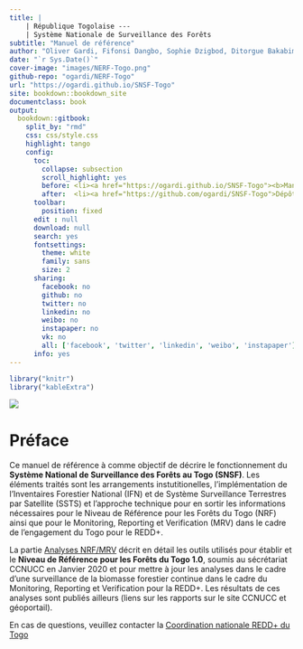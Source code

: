 ```yaml
---
title: |
    | République Togolaise ---
    | Système Nationale de Surveillance des Forêts
subtitle: "Manuel de référence"
author: "Oliver Gardi, Fifonsi Dangbo, Sophie Dzigbod, Ditorgue Bakabima"
date: "`r Sys.Date()`"
cover-image: "images/NERF-Togo.png"
github-repo: "ogardi/NERF-Togo"
url: "https://ogardi.github.io/SNSF-Togo"
site: bookdown::bookdown_site
documentclass: book
output:
  bookdown::gitbook:
    split_by: "rmd"
    css: css/style.css
    highlight: tango
    config:
      toc:
        collapse: subsection
        scroll_highlight: yes
        before: <li><a href="https://ogardi.github.io/SNSF-Togo"><b>Manuel SNSF Togo</b><br>NRF v1.1 ( <i>en révision</i> )</a></li>
        after:  <li><a href="https://github.com/ogardi/SNSF-Togo">Dépôt du code sur GitHub</a></li>
      toolbar:
        position: fixed
      edit : null
      download: null
      search: yes
      fontsettings:
        theme: white
        family: sans
        size: 2
      sharing:
        facebook: no
        github: no
        twitter: no
        linkedin: no
        weibo: no
        instapaper: no
        vk: no
        all: ['facebook', 'twitter', 'linkedin', 'weibo', 'instapaper']
      info: yes
---
```


```r
library("knitr")
library("kableExtra")
```

![](images/NERF-Togo.png)

# Préface {-}

Ce manuel de référence à comme objectif de décrire le fonctionnement du **Système National de Surveillance des Forêts au Togo (SNSF)**. Les éléments traités sont les arrangements instutitionelles, l'implémentation de l'Inventaires Forestier National (IFN) et de Système Surveillance Terrestres par Satellite (SSTS) et l'approche technique pour en sortir les informations nécessaires pour le Niveau de Référence pour les Forêts du Togo (NRF) ainsi que pour le Monitoring, Reporting et Verification (MRV) dans le cadre de l'engagement du Togo pour le REDD+.

La partie [Analyses NRF/MRV](#NRF-MRV) décrit en détail les outils utilisés pour établir et le **Niveau de Référence pour les Forêts du Togo 1.0**, soumis au sécrétariat CCNUCC en Janvier 2020 et pour mettre à jour les analyses dans le cadre d'une surveillance de la biomasse forestier continue dans le cadre du Monitoring, Reporting et Verification pour la REDD+. Les résultats de ces analyses sont publiés ailleurs (liens sur les rapports sur le site CCNUCC et géoportail).

En cas de questions, veuillez contacter la [Coordination nationale REDD+ du Togo](http://www.reddtogo.tg/index.php/contacts)
